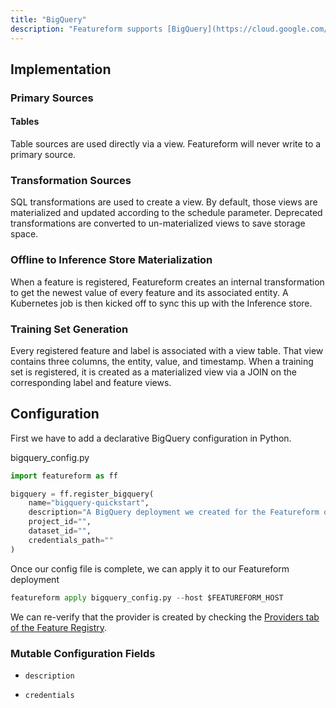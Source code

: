 ```yaml
---
title: "BigQuery"
description: "Featureform supports [BigQuery](https://cloud.google.com/bigquery) as an Offline Store."
---
```


## Implementation

### Primary Sources

#### Tables

Table sources are used directly via a view. Featureform will never write to a primary source.

### Transformation Sources

SQL transformations are used to create a view. By default, those views are materialized and updated according to the schedule parameter. Deprecated transformations are converted to un-materialized views to save storage space.

### Offline to Inference Store Materialization

When a feature is registered, Featureform creates an internal transformation to get the newest value of every feature and its associated entity. A Kubernetes job is then kicked off to sync this up with the Inference store.

### Training Set Generation

Every registered feature and label is associated with a view table. That view contains three columns, the entity, value, and timestamp. When a training set is registered, it is created as a materialized view via a JOIN on the corresponding label and feature views.

## Configuration

First we have to add a declarative BigQuery configuration in Python.

bigquery\_config.py

```python
import featureform as ff

bigquery = ff.register_bigquery(
    name="bigquery-quickstart",
    description="A BigQuery deployment we created for the Featureform quickstart",
    project_id="",
    dataset_id="",
    credentials_path=""
)
```

Once our config file is complete, we can apply it to our Featureform deployment

```python
featureform apply bigquery_config.py --host $FEATUREFORM_HOST
```

We can re-verify that the provider is created by checking the [Providers tab of the Feature Registry](/getting-started/exploring-the-feature-registry).

### Mutable Configuration Fields

* `description`

* `credentials`